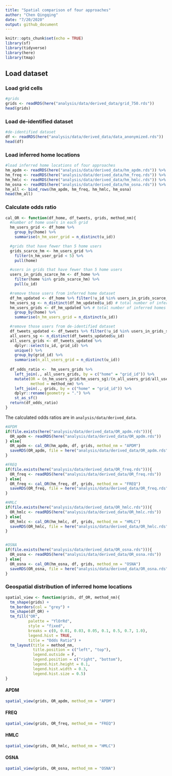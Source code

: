 ```yaml
---
title: "Spatial comparison of four approaches"
author: "Chen Qingqing"
date: "7/20/2020"
output: github_document
---
```


```r
knitr::opts_chunk$set(echo = TRUE)
library(sf)
library(tidyverse)
library(here)
library(tmap)
```


## Load dataset 


### Load grid cells 

```r
#grids 
grids <- readRDS(here("analysis/data/derived_data/grid_750.rds"))
head(grids)
```

### Load de-identified dataset
```r
#de-identified dataset 
df <- readRDS(here("analysis/data/derived_data/data_anonymized.rds"))
head(df)
```

### Load inferred home locations 
```r
#load inferred home locations of four approaches 
hm_apdm <- readRDS(here("analysis/data/derived_data/hm_apdm.rds")) %>% mutate(name = "APDM")
hm_freq <- readRDS(here("analysis/data/derived_data/hm_freq.rds")) %>% mutate(name = "FREQ")
hm_hmlc <- readRDS(here("analysis/data/derived_data/hm_hmlc.rds")) %>% mutate(name = "HMLC")
hm_osna <- readRDS(here("analysis/data/derived_data/hm_osna.rds")) %>% mutate(name = "OSNA")
hm_all <- bind_rows(hm_apdm, hm_freq, hm_hmlc, hm_osna)
head(hm_all)
```


### Calculate odds ratio
```r
cal_OR <- function(df_home, df_tweets, grids, method_nm){
  #number of home users in each grid 
  hm_users_grid <- df_home %>% 
    group_by(home) %>% 
    summarise(n_hm_user_grid = n_distinct(u_id))

  #grids that have fewer than 5 home users 
  grids_scarce_hm <- hm_users_grid %>% 
    filter(n_hm_user_grid < 5) %>% 
    pull(home)

  #users in grids that have fewer than 5 home users 
  users_in_grids_scarce_hm <- df_home %>% 
    filter(home %in% grids_scarce_hm) %>% 
    pull(u_id) 

  #remove those users from inferred home dataset 
  df_hm_updated <- df_home %>% filter(!u_id %in% users_in_grids_scarce_hm)
  hm_users_sg <- n_distinct(df_hm_updated$u_id) # total number of inferred homes in Singapore
  hm_users_grids <- df_hm_updated %>% # total number of inferred homes at each grid
    group_by(home) %>% 
    summarise(n_hm_users_grid = n_distinct(u_id))

  #remove those users from de-identified dataset 
  df_tweets_updated <- df_tweets %>% filter(!u_id %in% users_in_grids_scarce_hm)
  all_users_sg <- n_distinct(df_tweets_updated$u_id)
  all_users_grids <- df_tweets_updated %>% 
    dplyr::select(u_id, grid_id) %>% 
    unique() %>% 
    group_by(grid_id) %>%
    summarise(n_all_users_grid = n_distinct(u_id))
  
  df_odds_ratio <-  hm_users_grids %>% 
    left_join(., all_users_grids, by = c("home" = "grid_id")) %>%
    mutate(OR = (n_hm_users_grid/hm_users_sg)/(n_all_users_grid/all_users_sg),
           method = method_nm) %>% 
    left_join(., grids, by = c("home" = "grid_id")) %>%
    dplyr::rename(geometry = ".") %>% 
    st_as_sf()
  return(df_odds_ratio)
}
```

The calculated odds ratios are in `analysis/data/derived_data`.
```r
#APDM
if(file.exists(here("analysis/data/derived_data/OR_apdm.rds"))){
  OR_apdm <- readRDS(here("analysis/data/derived_data/OR_apdm.rds"))
} else{
  OR_apdm <- cal_OR(hm_apdm, df, grids, method_nm = "APDM")
  saveRDS(OR_apdm, file = here("analysis/data/derived_data/OR_apdm.rds"))
}

#FREQ
if(file.exists(here("analysis/data/derived_data/OR_freq.rds"))){
  OR_freq <- readRDS(here("analysis/data/derived_data/OR_freq.rds"))
} else{
  OR_freq <- cal_OR(hm_freq, df, grids, method_nm = "FREQ")
  saveRDS(OR_freq, file = here("analysis/data/derived_data/OR_freq.rds"))
}

#HMLC
if(file.exists(here("analysis/data/derived_data/OR_hmlc.rds"))){
  OR_hmlc <- readRDS(here("analysis/data/derived_data/OR_hmlc.rds"))
} else{
  OR_hmlc <- cal_OR(hm_hmlc, df, grids, method_nm = "HMLC")
  saveRDS(OR_hmlc, file = here("analysis/data/derived_data/OR_hmlc.rds"))
}


#OSNA
if(file.exists(here("analysis/data/derived_data/OR_osna.rds"))){
  OR_osna <- readRDS(here("analysis/data/derived_data/OR_osna.rds"))
} else{
  OR_osna <- cal_OR(hm_osna, df, grids, method_nm = "OSNA")
  saveRDS(OR_osna, file = here("analysis/data/derived_data/OR_osna.rds"))
}
```

### Geospatial distribution of inferred home locations

```r
spatial_view <- function(grids, df_OR, method_nm){
  tm_shape(grids) +
  tm_borders(col = "grey") +
  tm_shape(df_OR) +
  tm_fill("OR", 
          palette = "YlOrRd",
          style = "fixed",
          breaks = c(0, 0.01, 0.03, 0.05, 0.1, 0.5, 0.7, 1.0),
          legend.hist = TRUE,
          title = "Odds Ratio") +
  tm_layout(title = method_nm,
            title.position = c("left", "top"),
            legend.outside = F,
            legend.position = c("right", "bottom"),
            legend.hist.height = 0.1,
            legend.hist.width = 0.3,
            legend.hist.size = 0.5)
}
```

#### APDM

```r
spatial_view(grids, OR_apdm, method_nm = "APDM")
```

#### FREQ

```r
spatial_view(grids, OR_freq, method_nm = "FREQ")
```

#### HMLC

```r
spatial_view(grids, OR_hmlc, method_nm = "HMLC")
```

#### OSNA

```r
spatial_view(grids, OR_osna, method_nm = "OSNA")
```

